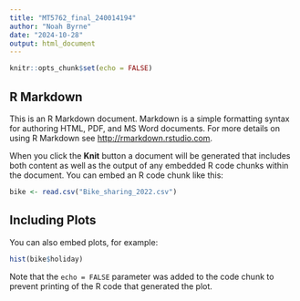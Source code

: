 ```yaml
---
title: "MT5762_final_240014194"
author: "Noah Byrne"
date: "2024-10-28"
output: html_document
---
```


```r
knitr::opts_chunk$set(echo = FALSE)
```

## R Markdown

This is an R Markdown document. Markdown is a simple formatting syntax for authoring HTML, PDF, and MS Word documents. For more details on using R Markdown see <http://rmarkdown.rstudio.com>.

When you click the **Knit** button a document will be generated that includes both content as well as the output of any embedded R code chunks within the document. You can embed an R code chunk like this:

```r
bike <- read.csv("Bike_sharing_2022.csv")
```

## Including Plots

You can also embed plots, for example:

```r
hist(bike$holiday)
```

Note that the `echo = FALSE` parameter was added to the code chunk to prevent printing of the R code that generated the plot.

